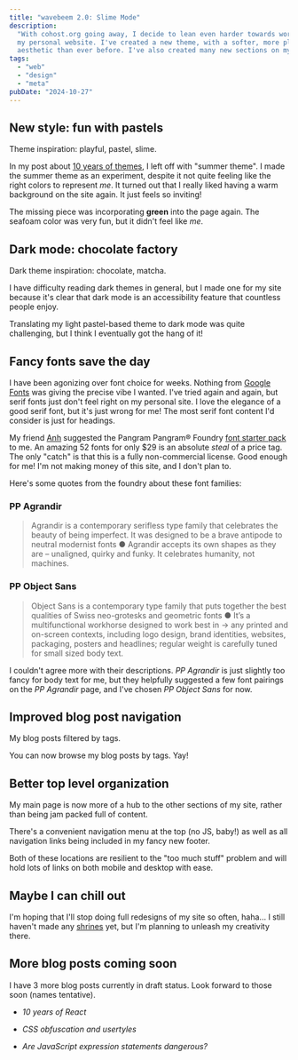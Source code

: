 ---
title: "wavebeem 2.0: Slime Mode"
description:
  "With cohost.org going away, I decide to lean even harder towards working on
  my personal website. I've created a new theme, with a softer, more playful
  aesthetic than ever before. I've also created many new sections on my website."
tags:
  - "web"
  - "design"
  - "meta"
pubDate: "2024-10-27"
---


## New style: fun with pastels

<ImageFigure image={imageLight}>
  Theme inspiration: playful, pastel, slime.
</ImageFigure>

In my post about [10 years of themes](/blog/2024/10-years-of-themes/), I left
off with "summer theme". I made the summer theme as an experiment, despite it
not quite feeling like the right colors to represent _me_. It turned out that I
really liked having a warm background on the site again. It just feels so
inviting!

The missing piece was incorporating **green** into the page again. The seafoam
color was very fun, but it didn't feel like _me_.

## Dark mode: chocolate factory

<ImageFigure image={imageDark}>
  Dark theme inspiration: chocolate, matcha.
</ImageFigure>

I have difficulty reading dark themes in general, but I made one for my site
because it's clear that dark mode is an accessibility feature that countless
people enjoy.

Translating my light pastel-based theme to dark mode was quite challenging, but
I think I eventually got the hang of it!

## Fancy fonts save the day

I have been agonizing over font choice for weeks. Nothing from
[Google Fonts](https://fonts.google.com/) was giving the precise vibe I wanted.
I've tried again and again, but serif fonts just don't feel right on my personal
site. I love the elegance of a good serif font, but it's just wrong for me! The
most serif font content I'd consider is just for headings.

My friend [Anh](https://anhvn.com/) suggested the Pangram Pangram&reg; Foundry
[font starter pack](https://pangrampangram.com/products/fsp) to me. An amazing
52 fonts for only $29 is an absolute _steal_ of a price tag. The only "catch" is
that this is a fully non-commercial license. Good enough for me! I'm not making
money of this site, and I don't plan to.

Here's some quotes from the foundry about these font families:

### PP Agrandir

> Agrandir is a contemporary serifless type family that celebrates the beauty of
> being imperfect. It was designed to be a brave antipode to neutral modernist
> fonts ● Agrandir accepts its own shapes as they are – unaligned, quirky and
> funky. It celebrates humanity, not machines.

### PP Object Sans

> Object Sans is a contemporary type family that puts together the best
> qualities of Swiss neo-grotesks and geometric fonts ● It’s a multifunctional
> workhorse designed to work best in → any printed and on-screen contexts,
> including logo design, brand identities, websites, packaging, posters and
> headlines; regular weight is carefully tuned for small sized body text.

I couldn't agree more with their descriptions. _PP Agrandir_ is just slightly
too fancy for body text for me, but they helpfully suggested a few font pairings
on the _PP Agrandir_ page, and I've chosen _PP Object Sans_ for now.

## Improved blog post navigation

<ImageFigure image={imageBlog}>My blog posts filtered by tags.</ImageFigure>

You can now browse my blog posts by tags. Yay!

## Better top level organization

My main page is now more of a hub to the other sections of my site, rather than
being jam packed full of content.

There's a convenient navigation menu at the top (no JS, baby!) as well as all
navigation links being included in my fancy new footer.

Both of these locations are resilient to the "too much stuff" problem and will
hold lots of links on both mobile and desktop with ease.

## Maybe I can chill out

I'm hoping that I'll stop doing full redesigns of my site so often, haha... I
still haven't made any [shrines](/shrines/) yet, but I'm planning to unleash my
creativity there.

## More blog posts coming soon

I have 3 more blog posts currently in draft status. Look forward to those soon
(names tentative).

- _10 years of React_

- _CSS obfuscation and usertyles_

- _Are JavaScript expression statements dangerous?_
